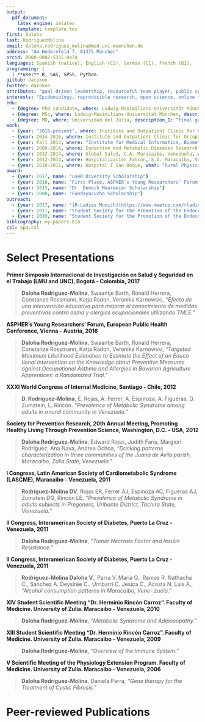 ```yaml
---
output:
  pdf_document:
    latex_engine: xelatex
    template: template.tex
first: Daloha
last: RodriguezMolina
email: daloha.rodriguez_molina@med.uni-muenchen.de
address: "Am Hedernfeld 7, 81375 München"
orcid: 0000-0002-5355-0474
languages: Spanish (native), English (C2), German (C1), French (B1).
programming: |
  | **use:** R, SAS, SPSS, Python.
github: darokun
twitter: darokun
attributes: "goal-driven leadership, resourceful team player, public speaking, organizational & communication skills"
interests: "Epidemiology, reproducible research, open science, online teaching, causality methods, [R-Ladies](https://rladies.org), health and science communication, community-based participatory research"
edu:
  - {degree: PhD candidate, where: Ludwig-Maximilians-Universität München, description_1: "Medical Research: Epidemiology and Public Health, 2017-present", description_2: "**Project:** *Antibiotic resistance in wastewater: Transmission risks in employees and residents around waste water treatment plants (AWARE-WWTP)*" }
  - {degree: MSc, where: Ludwig-Maximilians-Universität München, description_1: "in Epidemiology, Fall 2016, Final grade: 1.71 (Highest: 1.00, Lowest: 4.00)", description_2: "**Thesis**: *Targeted Maximum Likelihood Estimation to Estimate the Effect of an Educational Intervention on the Knowledge about Preventive Measures against Occupational Asthma and Allergies in Bavarian Agriculture Apprentices: a Randomized Trial*"}
  - {degree: MD, where: Universidad del Zulia, description_1: "final grade: 16.80/20.00"}
work:
  - {year: "2016-present", where: Institute and Outpatient Clinic for Occupational, Social and Environmental Medicine, Clinical Center of the Ludwig Maximilian University Munich, Germany, what: "Research Asistant."}
  - {year: 2014-2016, where: Institute and Outpatient Clinic for Occupational, Social and Environmental Medicine, Clinical Centre of the Ludwig Maximilian University Munich, Germany, what: "Student Asistant, IntMOSH."}
  - {year: Fall 2014, where: "Institute for Medical Informatics, Biometry and Epidemiology. Ludwig-Maximilians-University. Munich, Germany", what: "Teaching Assistant, R course"}
  - {year: 2009-2014, where: Endocrine and Metabolic Diseases Research Center. University of Zulia. Maracaibo, Venezuela, what: "Research Assistant"}
  - {year: 2012-2014, where: Global Salud, C.A. Maracaibo, Venezuela, what: "Occupational Health Physician"}
  - {year: 2012-2014, where: Hospitalización Falcón, S.A. Maracaibo, Venezuela, what: "Emergency Department Physician"}
  - {year: 2010-2011, where: Hospital I San Roque, what: "Rural Physician"}
award:
  - {year: 2017, name: "useR Diversity Scholarship"}
  - {year: 2016, name: "First Place, ASPHER's Young Researchers' Forum, European Public Health Conference"}
  - {year: 2015, name: "Dr. Democh Maurmeier Scholarship"}
  - {year: 2008, name: "Fundayacucho Scholarship"}
outreach:
  - {year: 2017, name: "[R-Ladies Munich](https://www.meetup.com/rladies-munich/), co-founder"}
  - {year: 2011, name: "Student Society for the Promotion of the Endocrine and Metabolic Research, president"}
  - {year: 2010, name: "Student Society for the Promotion of the Endocrine and Metabolic Research, publicity coordinator"}
bibliography: my-papers.bib
csl: apa.csl
---
```


# Select Presentations
\vspace{-0.5cm}

**Primer Simposio Internacional de Investigación en Salud y Seguridad en el Trabajo (LMU and UNC), Bogotá - Colombia, 2017** \fn{Oral Presentation} 

> **Daloha Rodriguez-Molina**, Swaantje Barth, Ronald Herrera, Constanze Rossmann, Katja Radon, Veronika Karnowski, *"Efecto de una intervención educativa para mejorar el conocimiento de medidas preventivas contra asma y alergias ocupacionales utilizando TMLE."*

**ASPHER's Young Researchers' Forum, European Public Health Conference, Vienna - Austria, 2016** \fn{Poster}  

> **Daloha Rodriguez-Molina**, Swaantje Barth, Ronald Herrera, Constanze Rossmann, Katja Radon, Veronika Karnowski, *"Targeted Maximum Likelihood Estimation to Estimate the Effect of an Educa		tional Intervention on the Knowledge about Preventive Measures against Occupational Asthma and 	Allergies in Bavarian Agriculture Apprentices: a Randomized Trial."*

**XXXI World 	Congress of Internal Medicine, Santiago - Chile, 2012** \fn{Poster}  

> **D. Rodríguez-Molina**, E. Rojas, A. Ferrer, A. Espinoza, A. Figueras, D. Zumztein, L. Rincón. 		*“Prevalence of Metabolic Syndrome among adults in a rural community in Venezuela.”*

**Society for Prevention Research, 20th Annual Meeting, Promoting Healthy Living Through Prevention Science, Washington, D.C. - USA, 2012** \fn{Poster} 

> **Daloha Rodríguez-Molina**, Edward Rojas, Judith Faría, Margiori Rodríguez, Ana Nava, Andrea 		Ochoa, *"Drinking patterns characterization in three communities of the Juana de Ávila parish, Maracaibo, Zulia State, Venezuela."*

**I Congress, Latin American Society of Cardiometabolic Syndrome (LASCME), Maracaibo - Venezuela, 2011** \fn{Poster} 

> **Rodríguez-Molina DV**, Rojas ER, Ferrer AJ, Espinoza AC, Figueras AJ, Zumztein DG, Rincón LE, *"Prevalence of Metabolic Syndrome in adults subjects in Pregonero, Uribante District, Táchira 	State, Venezuela."*

**II Congress, Interamerican Society of Diabetes, Puerto La Cruz - Venezuela, 2011** \fn{Oral Presentation} 

> **Daloha Rodríguez-Molina**, *"Tumor Necrosis Factor and Insulin Resistance."*

**II Congress, Interamerican Society of Diabetes, Puerto La Cruz - Venezuela, 2011** \fn{Poster} 

> **Rodríguez-Molina Daloha V.**, Parra V. María G., Ramos R. Nathacha C., Sánchez A. Deysirée 		C., Urribarrí C. Jesica C., Acosta N. Luis A., *"Alcohol consumption patterns in Maracaibo, Vene-		zuela."*

**XIV Student Scientific Meeting “Dr. Herminio Rincón Carroz”. Faculty of Medicine. University of Zulia. Maracaibo - Venezuela, 2010** \fn{Oral Presentation} 

> **Daloha Rodríguez-Molina**, *"Metabolic Syndrome and Adiposopathy."*

**XIII Student Scientific Meeting “Dr. Herminio Rincón Carroz”. Faculty of Medicine. University of Zulia. Maracaibo - Venezuela, 2009** \fn{Oral Presentation} 

> **Daloha Rodríguez-Molina**, *"Overview of the Immune System."*

**V Scientific Meeting of the Physiology Extension Program. Faculty of Medicine. University of Zulia. Maracaibo - Venezuela, 2006** \fn{Oral Presentation} 

> **Daloha Rodríguez-Molina**, Daniela Parra, *"Gene therapy for the Treatment of Cystic Fibrosis."*

# Peer-reviewed Publications 
\vspace{-0.5cm}